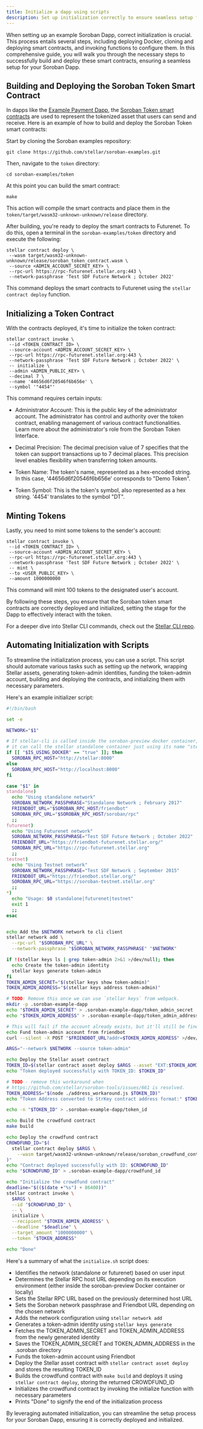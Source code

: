 ```yaml
---
title: Initialize a dapp using scripts
description: Set up initialization correctly to ensure seamless setup for your dapp
---
```


When setting up an example Soroban Dapp, correct initialization is crucial. This process entails several steps, including deploying Docker, cloning and deploying smart contracts, and invoking functions to configure them. In this comprehensive guide, you will walk you through the necessary steps to successfully build and deploy these smart contracts, ensuring a seamless setup for your Soroban Dapp.

## Building and Deploying the Soroban Token Smart Contract

In dapps like the [Example Payment Dapp](https://github.com/stellar/soroban-react-payment/), the [Soroban Token smart contracts](https://github.com/stellar/soroban-examples/tree/main/token) are used to represent the tokenized asset that users can send and receive. Here is an example of how to build and deploy the Soroban Token smart contracts:

Start by cloning the Soroban examples repository:

```shell
git clone https://github.com/stellar/soroban-examples.git
```

Then, navigate to the `token` directory:

```shell
cd soroban-examples/token
```

At this point you can build the smart contract:

```shell
make
```

This action will compile the smart contracts and place them in the `token/target/wasm32-unknown-unknown/release` directory.

After building, you're ready to deploy the smart contracts to Futurenet. To do this, open a terminal in the `soroban-examples/token` directory and execute the following:

```shell
stellar contract deploy \
 --wasm target/wasm32-unknown-unknown/release/soroban_token_contract.wasm \
 --source <ADMIN_ACCOUNT_SECRET_KEY> \
 --rpc-url https://rpc-futurenet.stellar.org:443 \
 --network-passphrase 'Test SDF Future Network ; October 2022'
```

This command deploys the smart contracts to Futurenet using the `stellar contract deploy` function.

## Initializing a Token Contract

With the contracts deployed, it's time to initialize the token contract:

```shell
stellar contract invoke \
 --id <TOKEN_CONTRACT_ID> \
 --source-account <ADMIN_ACCOUNT_SECRET_KEY> \
 --rpc-url https://rpc-futurenet.stellar.org:443 \
 --network-passphrase 'Test SDF Future Network ; October 2022' \
 -- initialize \
 --admin <ADMIN_PUBLIC_KEY> \
 --decimal 7 \
 --name '44656d6f20546f6b656e' \
 --symbol '"4454"'
```

This command requires certain inputs:

- Administrator Account: This is the public key of the administrator account. The administrator has control and authority over the token contract, enabling management of various contract functionalities. Learn more about the administrator's role from the Soroban Token Interface.

- Decimal Precision: The decimal precision value of 7 specifies that the token can support transactions up to 7 decimal places. This precision level enables flexibility when transferring token amounts.

- Token Name: The token's name, represented as a hex-encoded string. In this case, '44656d6f20546f6b656e' corresponds to "Demo Token".

- Token Symbol: This is the token's symbol, also represented as a hex string. '4454' translates to the symbol "DT".

## Minting Tokens

Lastly, you need to mint some tokens to the sender's account:

```shell
stellar contract invoke \
 --id <TOKEN_CONTRACT_ID> \
 --source-account <ADMIN_ACCOUNT_SECRET_KEY> \
 --rpc-url https://rpc-futurenet.stellar.org:443 \
 --network-passphrase 'Test SDF Future Network ; October 2022' \
 -- mint \
 --to <USER_PUBLIC_KEY> \
 --amount 1000000000
```

This command will mint 100 tokens to the designated user's account.

By following these steps, you ensure that the Soroban token smart contracts are correctly deployed and initialized, setting the stage for the Dapp to effectively interact with the token.

For a deeper dive into Stellar CLI commands, check out the [Stellar CLI repo](https://github.com/stellar/stellar-cli/blob/main/FULL_HELP_DOCS.md).

## Automating Initialization with Scripts

To streamline the initialization process, you can use a script. This script should automate various tasks such as setting up the network, wrapping Stellar assets, generating token-admin identities, funding the token-admin account, building and deploying the contracts, and initializing them with necessary parameters.

Here's an example initializer script:

```bash title="initialize.sh"
#!/bin/bash

set -e

NETWORK="$1"

# If stellar-cli is called inside the soroban-preview docker container,
# it can call the stellar standalone container just using its name "stellar"
if [[ "$IS_USING_DOCKER" == "true" ]]; then
  SOROBAN_RPC_HOST="http://stellar:8000"
else
  SOROBAN_RPC_HOST="http://localhost:8000"
fi

case "$1" in
standalone)
  echo "Using standalone network"
  SOROBAN_NETWORK_PASSPHRASE="Standalone Network ; February 2017"
  FRIENDBOT_URL="$SOROBAN_RPC_HOST/friendbot"
  SOROBAN_RPC_URL="$SOROBAN_RPC_HOST/soroban/rpc"
  ;;
futurenet)
  echo "Using Futurenet network"
  SOROBAN_NETWORK_PASSPHRASE="Test SDF Future Network ; October 2022"
  FRIENDBOT_URL="https://friendbot-futurenet.stellar.org/"
  SOROBAN_RPC_URL="https://rpc-futurenet.stellar.org"
  ;;
testnet)
  echo "Using Testnet network"
  SOROBAN_NETWORK_PASSPHRASE="Test SDF Network ; September 2015"
  FRIENDBOT_URL="https://friendbot.stellar.org/"
  SOROBAN_RPC_URL="https://soroban-testnet.stellar.org"
  ;;
*)
  echo "Usage: $0 standalone|futurenet|testnet"
  exit 1
  ;;
esac


echo Add the $NETWORK network to cli client
stellar network add \
  --rpc-url "$SOROBAN_RPC_URL" \
  --network-passphrase "$SOROBAN_NETWORK_PASSPHRASE" "$NETWORK"

if !(stellar keys ls | grep token-admin 2>&1 >/dev/null); then
  echo Create the token-admin identity
  stellar keys generate token-admin
fi
TOKEN_ADMIN_SECRET="$(stellar keys show token-admin)"
TOKEN_ADMIN_ADDRESS="$(stellar keys address token-admin)"

# TODO: Remove this once we can use `stellar keys` from webpack.
mkdir -p .soroban-example-dapp
echo "$TOKEN_ADMIN_SECRET" > .soroban-example-dapp/token_admin_secret
echo "$TOKEN_ADMIN_ADDRESS" > .soroban-example-dapp/token_admin_address

# This will fail if the account already exists, but it'll still be fine.
echo Fund token-admin account from friendbot
curl --silent -X POST "$FRIENDBOT_URL?addr=$TOKEN_ADMIN_ADDRESS" >/dev/null

ARGS="--network $NETWORK --source token-admin"

echo Deploy the Stellar asset contract
TOKEN_ID=$(stellar contract asset deploy $ARGS --asset "EXT:$TOKEN_ADMIN_ADDRESS")
echo "Token deployed successfully with TOKEN_ID: $TOKEN_ID"

# TODO - remove this workaround when
# https://github.com/stellar/soroban-tools/issues/661 is resolved.
TOKEN_ADDRESS="$(node ./address_workaround.js $TOKEN_ID)"
echo "Token Address converted to StrKey contract address format:" $TOKEN_ADDRESS

echo -n "$TOKEN_ID" > .soroban-example-dapp/token_id

echo Build the crowdfund contract
make build

echo Deploy the crowdfund contract
CROWDFUND_ID="$(
  stellar contract deploy $ARGS \
    --wasm target/wasm32-unknown-unknown/release/soroban_crowdfund_contract.wasm
)"
echo "Contract deployed successfully with ID: $CROWDFUND_ID"
echo "$CROWDFUND_ID" > .soroban-example-dapp/crowdfund_id

echo "Initialize the crowdfund contract"
deadline="$(($(date +"%s") + 86400))"
stellar contract invoke \
  $ARGS \
  --id "$CROWDFUND_ID" \
  -- \
  initialize \
  --recipient "$TOKEN_ADMIN_ADDRESS" \
  --deadline "$deadline" \
  --target_amount "1000000000" \
  --token "$TOKEN_ADDRESS"

echo "Done"
```

Here's a summary of what the `initialize.sh` script does:

- Identifies the network (standalone or futurenet) based on user input
- Determines the Stellar RPC host URL depending on its execution environment (either inside the soroban-preview Docker container or locally)
- Sets the Stellar RPC URL based on the previously determined host URL
- Sets the Soroban network passphrase and Friendbot URL depending on the chosen network
- Adds the network configuration using `stellar network add`
- Generates a token-admin identity using `stellar keys generate`
- Fetches the TOKEN_ADMIN_SECRET and TOKEN_ADMIN_ADDRESS from the newly generated identity
- Saves the TOKEN_ADMIN_SECRET and TOKEN_ADMIN_ADDRESS in the .soroban directory
- Funds the token-admin account using Friendbot
- Deploy the Stellar asset contract with `stellar contract asset deploy` and stores the resulting TOKEN_ID
- Builds the crowdfund contract with `make build` and deploys it using `stellar contract deploy`, storing the returned CROWDFUND_ID
- Initializes the crowdfund contract by invoking the initialize function with necessary parameters
- Prints "Done" to signify the end of the initialization process

By leveraging automated initialization, you can streamline the setup process for your Soroban Dapp, ensuring it is correctly deployed and initialized.
